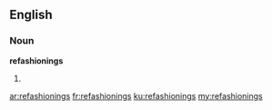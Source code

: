 ==English==

===Noun===
'''refashionings'''

# {{plural of|refashioning}}

[[ar:refashionings]]
[[fr:refashionings]]
[[ku:refashionings]]
[[my:refashionings]]